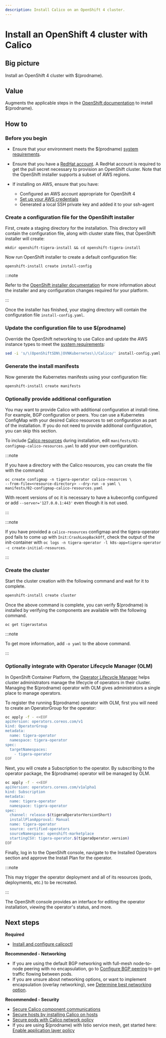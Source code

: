 ```yaml
---
description: Install Calico on an OpenShift 4 cluster.
---
```



# Install an OpenShift 4 cluster with Calico

## Big picture

Install an OpenShift 4 cluster with $(prodname).

## Value

Augments the applicable steps in the [OpenShift documentation](https://cloud.redhat.com/openshift/install)
to install $(prodname).

## How to

### Before you begin

- Ensure that your environment meets the $(prodname) [system requirements](requirements.mdx).

- Ensure that you have a [RedHat account](https://cloud.redhat.com/). A RedHat account is required to get the pull secret necessary to provision an OpenShift cluster. Note that the OpenShift installer supports a subset of AWS regions.

- If installing on AWS, ensure that you have:

    - Configured an AWS account appropriate for OpenShift 4
    - [Set up your AWS credentials](https://docs.aws.amazon.com/sdk-for-java/v1/developer-guide/setup-credentials.html)
    - Generated a local SSH private key and added it to your ssh-agent

### Create a configuration file for the OpenShift installer

First, create a staging directory for the installation. This directory will contain the configuration file, along with cluster state files, that OpenShift installer will create:

```
mkdir openshift-tigera-install && cd openshift-tigera-install
```

Now run OpenShift installer to create a default configuration file:

```
openshift-install create install-config
```

:::note

Refer to the [OpenShift installer documentation](https://cloud.redhat.com/openshift/install) for more information
about the installer and any configuration changes required for your platform.

:::

Once the installer has finished, your staging directory will contain the configuration file `install-config.yaml`.

### Update the configuration file to use $(prodname)

Override the OpenShift networking to use Calico and update the AWS instance types to meet the [system requirements](requirements.mdx):

```bash
sed -i 's/\(OpenShiftSDN\|OVNKubernetes\)/Calico/' install-config.yaml
```

### Generate the install manifests

Now generate the Kubernetes manifests using your configuration file:

```bash
openshift-install create manifests
```

<InstallOpenShiftManifests />

### Optionally provide additional configuration

You may want to provide Calico with additional configuration at install-time. For example, BGP configuration or peers.
You can use a Kubernetes ConfigMap with your desired Calico resources to set configuration as part of the installation.
If you do not need to provide additional configuration, you can skip this section.

To include [Calico resources](../../../reference/resources/index.mdx) during installation, edit `manifests/02-configmap-calico-resources.yaml` to add your own configuration.

:::note

If you have a directory with the Calico resources, you can create the file with the command:

```
oc create configmap -n tigera-operator calico-resources \
--from-file=<resource-directory> --dry-run -o yaml \
manifests/02-configmap-calico-resources.yaml
```

With recent versions of oc it is necessary to have a kubeconfig configured or add `--server='127.0.0.1:443'`
even though it is not used.

:::

:::note

If you have provided a `calico-resources` configmap and the tigera-operator pod fails to come up with `Init:CrashLoopBackOff`,
check the output of the init-container with `oc logs -n tigera-operator -l k8s-app=tigera-operator -c create-initial-resources`.

:::

### Create the cluster

Start the cluster creation with the following command and wait for it to complete.

```bash
openshift-install create cluster
```

Once the above command is complete, you can verify $(prodname) is installed by verifying the components are available with the following command.

```
oc get tigerastatus
```

:::note

To get more information, add `-o yaml` to the above command.

:::

### Optionally integrate with Operator Lifecycle Manager (OLM)

In OpenShift Container Platform, the [Operator Lifecycle Manager](https://docs.openshift.com/container-platform/4.4/operators/understanding_olm/olm-understanding-olm.html#olm-overview_olm-understanding-olm) helps
cluster administrators manage the lifecycle of operators in their cluster. Managing the $(prodname)
operator with OLM gives administrators a single place to manage operators.

To register the running $(prodname) operator with OLM, first you will need to create an OperatorGroup for the operator:

```bash
oc apply -f - <<EOF
apiVersion: operators.coreos.com/v1
kind: OperatorGroup
metadata:
  name: tigera-operator
  namespace: tigera-operator
spec:
  targetNamespaces:
    - tigera-operator
EOF
```

Next, you will create a Subscription to the operator. By subscribing to the operator package, the $(prodname) operator will be managed by OLM.

```bash noValidation
oc apply -f - <<EOF
apiVersion: operators.coreos.com/v1alpha1
kind: Subscription
metadata:
  name: tigera-operator
  namespace: tigera-operator
spec:
  channel: release-$(tigeraOperatorVersionShort)
  installPlanApproval: Manual
  name: tigera-operator
  source: certified-operators
  sourceNamespace: openshift-marketplace
  startingCSV: tigera-operator.$(tigeraOperator.version)
EOF
```

Finally, log in to the OpenShift console, navigate to the Installed Operators section and approve the Install Plan for the operator.

:::note

This may trigger the operator deployment and all of its resources (pods, deployments, etc.) to be recreated.

:::

The OpenShift console provides an interface for editing the operator installation, viewing the operator's status, and more.

## Next steps

**Required**

- [Install and configure calicoctl](../../../operations/calicoctl/install.mdx)

**Recommended - Networking**

- If you are using the default BGP networking with full-mesh node-to-node peering with no encapsulation, go to [Configure BGP peering](../../../networking/configuring/bgp.mdx) to get traffic flowing between pods.
- If you are unsure about networking options, or want to implement encapsulation (overlay networking), see [Determine best networking option](../../../networking/determine-best-networking.mdx).

**Recommended - Security**

- [Secure Calico component communications](../../../network-policy/comms/crypto-auth.mdx)
- [Secure hosts by installing Calico on hosts](../../bare-metal/about.mdx)
- [Secure pods with Calico network policy](../../../network-policy/get-started/calico-policy/calico-network-policy.mdx)
- If you are using $(prodname) with Istio service mesh, get started here: [Enable application layer policy](../../../network-policy/istio/app-layer-policy.mdx)
